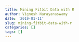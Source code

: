 ```yaml
---
title: Mining Fitbit Data with R
author: Vignesh Narayanaswamy
date: '2019-01-11'
slug: mining-fitbit-data-with-r
categories: []
tags: []
---
```

